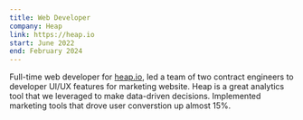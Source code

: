 ```yaml
---
title: Web Developer
company: Heap
link: https://heap.io
start: June 2022
end: February 2024
---
```


Full-time web developer for [heap.io]("https://heap.io"), led a team of two contract engineers to developer UI/UX features for marketing website. Heap is a great analytics tool that we leveraged to make data-driven decisions. Implemented marketing tools that drove user converstion up almost 15%.
